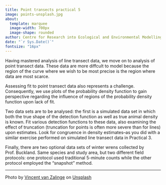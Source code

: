 ```yaml
---
title: Point transects practical 5
image: points-unsplash.jpg
about: 
  template: marquee
  image-width: 700px
  image-shape: rounded
author: Centre for Research into Ecological and Environmental Modelling <br> **University of St Andrews**
date: "`r Sys.Date()`"
fontsize: "16px"
---
```


Having mastered analysis of line transect data, we move on to analysis of point transect data.  These data are more diffcult to model because the region of the curve where we wish to be most precise is the region where data are most scarce.

Assessing fit to point transect data also represents a challenge.  Consequently, we use plots of the probability density function to gain perspective regarding the influence of regions of the probability density function upon lack of fit.

Two data sets are to be analysed: the first is a simulated data set in which both the true shape of the detection function as well as true animal density is known.  Fit various detection functions to these data, also examining the effect of truncation (truncation for points is often more severe than for lines) upon estimates.  Look for congruence in density estimates--as you did with a similar exercise performed on simulated line transect data in Practical 3.

Finally, there are two optional data sets of winter wrens collected by Prof. Buckland.  Same species and study area, but two different field protocols: one protocol used traditional 5-minute counts while the other protocol employed the "snapshot" method.

---
Photo by <a href="https://unsplash.com/@vincentvanzalinge?utm_source=unsplash&utm_medium=referral&utm_content=creditCopyText">Vincent van Zalinge</a> on <a href="https://unsplash.com/s/photos/winter-wren?utm_source=unsplash&utm_medium=referral&utm_content=creditCopyText">Unsplash</a>
  